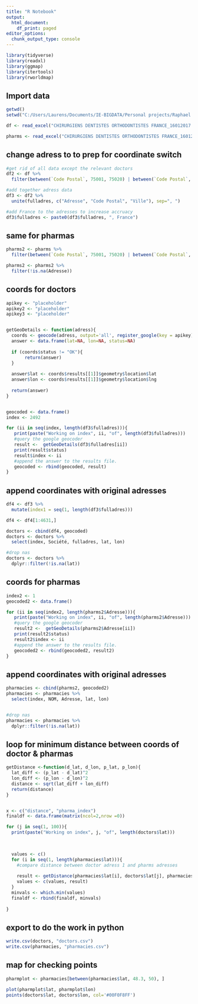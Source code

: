 ---
title: "R Notebook"
output:
  html_document:
    df_print: paged
editor_options:
  chunk_output_type: console
---

```{r eval=FALSE}
library(tidyverse)
library(readxl)
library(ggmap)
library(itertools)
library(rworldmap)
```



## Import data
```{r eval=FALSE}
getwd()
setwd("C:/Users/Laurens/Documents/IE-BIGDATA/Personal projects/Raphael doctors distance")

df <- read_excel("CHIRURGIENS DENTISTES ORTHODONTISTES FRANCE_16012017.xlsx", sheet=2)

pharms <- read_excel("CHIRURGIENS DENTISTES ORTHODONTISTES FRANCE_16012017.xlsx", sheet=4, skip=5)
```

## change adress to to prep for coordinate switch
```{r eval=FALSE}
#get rid of all data except the relevant doctors
df2 <- df %>%
  filter(between(`Code Postal`, 75001, 75020) | between(`Code Postal`, 91000, 95900)) 

#add together adress data
df3 <- df2 %>%
  unite(fulladres, c("Adresse", "Code Postal", "Ville"), sep=", ")

#add France to the adresses to increase accruacy
df3$fulladres <- paste0(df3$fulladres, ", France")
```

## same for pharmas
```{r eval=FALSE}
pharms2 <- pharms %>%
  filter(between(`Code Postal`, 75001, 75020) | between(`Code Postal`, 91000, 95900)) 

pharms2 <- pharms2 %>% 
  filter(!is.na(Adresse))
```


## coords for doctors
```{r eval=FALSE}
apikey <- "placeholder"
apikey2 <- "placeholder"
apikey3 <- "placeholder"


getGeoDetails <- function(adress){
  coords <- geocode(adress, output='all', register_google(key = apikey))
  answer <- data.frame(lat=NA, lon=NA, status=NA)
  
  if (coords$status != "OK"){
       return(answer)
  } 
  
  answer$lat <- coords$results[[1]]$geometry$location$lat
  answer$lon <- coords$results[[1]]$geometry$location$lng
  
  return(answer)
}


geocoded <- data.frame()
index <- 2492

for (ii in seq(index, length(df3$fulladres))){
   print(paste("Working on index", ii, "of", length(df3$fulladres)))
   #query the google geocoder
   result <-  getGeoDetails(df3$fulladres[ii]) 
   print(result$status)     
   result$index <- ii
   #append the answer to the results file.
   geocoded <- rbind(geocoded, result)
}
```

## append coordinates with original adresses
```{r eval=FALSE}
df4 <- df3 %>%
  mutate(index1 = seq(1, length(df3$fulladres)))

df4 <- df4[1:4631,]

doctors <- cbind(df4, geocoded)
doctors <- doctors %>%
  select(index, Société, fulladres, lat, lon)

#drop nas
doctors <- doctors %>%
  dplyr::filter(!is.na(lat))
```


## coords for pharmas
```{r eval=FALSE}
index2 <- 1
geocoded2 <- data.frame()

for (ii in seq(index2, length(pharms2$Adresse))){
   print(paste("Working on index", ii, "of", length(pharms2$Adresse)))
   #query the google geocoder
   result2 <-  getGeoDetails(pharms2$Adresse[ii]) 
   print(result2$status)     
   result2$index <- ii
   #append the answer to the results file.
   geocoded2 <- rbind(geocoded2, result2)
}

```

## append coordinates with original adresses
```{r eval=FALSE}
pharmacies <- cbind(pharms2, geocoded2)
pharmacies <- pharmacies %>%
  select(index, NOM, Adresse, lat, lon)


#drop nas
pharmacies <- pharmacies %>%
  dplyr::filter(!is.na(lat))
```



## loop for minimum distance between coords of doctor & pharmas
```{r eval=FALSE}
getDistance <-function(d_lat, d_lon, p_lat, p_lon){
  lat_diff <- (p_lat - d_lat)^2
  lon_diff <- (p_lon - d_lon)^2
  distance <- sqrt(lat_diff + lon_diff)
  return(distance)
}


x <- c("distance", "pharma_index")
finaldf <- data.frame(matrix(ncol=2,nrow =0))

for (j in seq(1, 100)){
  print(paste("Working on index", j, "of", length(doctors$lat)))

  
  
  values <- c()
  for (i in seq(1, length(pharmacies$lat))){
    #compare distance between doctor adress 1 and pharms adresses
  
    result <- getDistance(pharmacies$lat[i], doctors$lat[j], pharmacies$lon[i], doctors$lon[j])
    values <- c(values, result)
  }
  minvals <- which.min(values)
  finaldf <- rbind(finaldf, minvals)
  
}


```


## export to do the work in python
```{r eval=FALSE}
write.csv(doctors, "doctors.csv")
write.csv(pharmacies, "pharmacies.csv")

```


## map for checking points
```{r eval = FALSE}

pharmplot <- pharmacies[between(pharmacies$lat, 48.3, 50), ]

plot(pharmplot$lat, pharmplot$lon)
points(doctors$lat, doctors$lon, col='#00F0F8FF')
```

